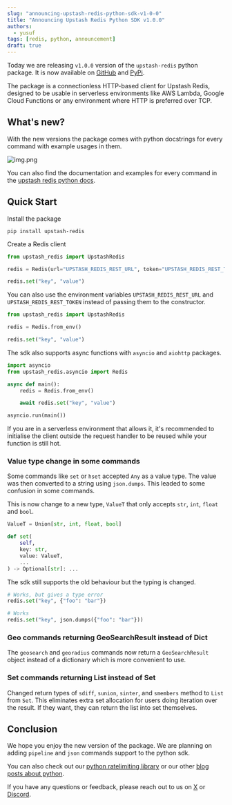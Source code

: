 ```yaml
---
slug: "announcing-upstash-redis-python-sdk-v1-0-0"
title: "Announcing Upstash Redis Python SDK v1.0.0"
authors:
  - yusuf
tags: [redis, python, announcement]
draft: true
---
```


Today we are releasing `v1.0.0` version of the `upstash-redis` python package. It is now available on [GitHub](https://github.com/upstash/redis-python) and [PyPi](https://pypi.org/project/upstash-redis/).

The package is a connectionless HTTP-based client for Upstash Redis,
designed to be usable in serverless environments like AWS Lambda,
Google Cloud Functions or any environment where HTTP is preferred over TCP.

## What's new?

With the new versions the package comes with python docstrings for every command with example usages in them.

![img.png](/blog/announcing-redis-python-sdk/docstring.png)

You can also find the documentation and examples for every command in the [upstash redis python docs](https://upstash.com/docs/oss/sdks/py/redis/commands/overview).

## Quick Start

Install the package

```shell
pip install upstash-redis
```

Create a Redis client

```python
from upstash_redis import UpstashRedis

redis = Redis(url="UPSTASH_REDIS_REST_URL", token="UPSTASH_REDIS_REST_TOKEN")

redis.set("key", "value")
```

You can also use the environment variables `UPSTASH_REDIS_REST_URL` and `UPSTASH_REDIS_REST_TOKEN` instead of passing them to the constructor.

```python
from upstash_redis import UpstashRedis

redis = Redis.from_env()

redis.set("key", "value")
```

The sdk also supports async functions with `asyncio` and `aiohttp` packages.

```python
import asyncio
from upstash_redis.asyncio import Redis

async def main():
    redis = Redis.from_env()

    await redis.set("key", "value")

asyncio.run(main())
```

If you are in a serverless environment that allows it, it's recommended to initialise the client outside the request handler to be reused while your function is still hot.

### Value type change in some commands

Some commands like `set` or `hset` accepted `Any` as a value type. The value was then converted to a string using `json.dumps`. This leaded to some confusion in some commands.

This is now change to a new type, `ValueT` that only accepts `str`, `int`, `float` and `bool`.

```python
ValueT = Union[str, int, float, bool]

def set(
    self,
    key: str,
    value: ValueT,
    ...
) -> Optional[str]: ...
```

The sdk still supports the old behaviour but the typing is changed.

```python
# Works, but gives a type error
redis.set("key", {"foo": "bar"})

# Works
redis.set("key", json.dumps({"foo": "bar"}))
```

### Geo commands returning GeoSearchResult instead of Dict

The `geosearch` and `georadius` commands now return a `GeoSearchResult` object instead of a dictionary which is more convenient to use.

### Set commands returning List instead of Set

Changed return types of `sdiff`, `sunion`, `sinter`, and `smembers` method to `List` from `Set`.
This eliminates extra set allocation for users doing iteration over the result. If they want, they can return the list into set themselves.

## Conclusion

We hope you enjoy the new version of the package. We are planning on adding `pipeline` and `json` commands support to the python sdk.

You can also check out our [python ratelimiting library](https://github.com/upstash/ratelimit)
or our other [blog posts about python](http://upstash.com/blog/tag/python).

If you have any questions or feedback, please reach
out to us on [X](https://x.com/upstash) or [Discord](https://upstash.com/discord).
